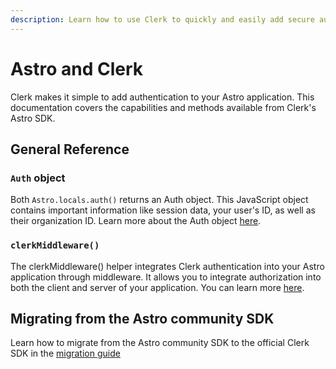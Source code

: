 ```yaml
---
description: Learn how to use Clerk to quickly and easily add secure authentication and user management to your Astro application.
---
```


# Astro and Clerk

Clerk makes it simple to add authentication to your Astro application. This documentation covers the capabilities and methods available from Clerk's Astro SDK.

## General Reference

### `Auth` object

Both `Astro.locals.auth()` returns an Auth object. This JavaScript object contains important information like session data, your user's ID, as well as their organization ID. Learn more about the Auth object [here](/docs/references/nextjs/auth-object).

### `clerkMiddleware()`

The clerkMiddleware() helper integrates Clerk authentication into your Astro application through middleware. It allows you to integrate authorization into both the client and server of your application. You can learn more [here](/docs/references/astro/clerk-middleware).

## Migrating from the Astro community SDK

Learn how to migrate from the Astro community SDK to the official Clerk SDK in the [migration guide](/docs/references/astro/migrating-from-astro-community-sdk)
